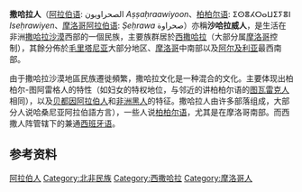 {{Expand|time=2016-05-24T02:59:30+00:00}}
{{infobox ethnic group|
|group=Sahrawi/Saharawi<br>الصحراوي<br>Saharaui
|image =[[File:Sahrawi_with_flag.jpg|240px]]
|caption = 撒哈拉人
|poptime=争议/不确定 (230,000<ref name="30daysWSahara">[http://www.30-days.net/muslims/muslims-in/north-african/western-sahara/ Western Sahara?] {{Wayback|url=http://www.30-days.net/muslims/muslims-in/north-african/western-sahara/ |date=20141023150249 }} 30-days.net</ref>–1,000,000{{citation needed|date=April 2013}})
|region1 = <div style="font-size:115%">'''[[Africa|Africa]]'''</div>
|region2= {{spaces|2}}{{Flag|Western Sahara}}
|pop2 = 30,000<ref name="30daysWSahara"/>–247,000<ref>[http://www.joshuaproject.net/people-profile.php?peo3=14639&rog3=WI Saharawi of Western Sahara] {{Wayback|url=http://www.joshuaproject.net/people-profile.php?peo3=14639&rog3=WI |date=20131023192831 }} [[Joshua_Project|Joshua Project]]</ref>
|region3 = {{spaces|2}}{{Flag|Morocco}}
|pop3 = 90,000<ref>[http://www.minorityrights.org/4885/morocco/saharawis.html Morocco overview-Minorities-Saharawis] {{webarchive|url=https://web.archive.org/web/20130119042801/http://www.minorityrights.org/4885/morocco/saharawis.html |date=2013-01-19 }} World Directory of Minorities and Indigenous Peoples</ref>–221,000<ref>[http://www.joshuaproject.net/people-profile.php?peo3=14639&rog3=MO Saharawi of Morocco] {{Wayback|url=http://www.joshuaproject.net/people-profile.php?peo3=14639&rog3=MO |date=20131019055023 }} Joshua Project</ref>
|region4 = {{spaces|2}}{{Flag|Algeria}}
|pop4 = 90,000–165,000 (在[[廷杜夫省|廷杜夫]]撒哈拉难民营中的难民) <ref>{{cite web | url=http://www.unhcr.org/pages/49e485e16.html# | title=2012 UNHCR country operations profile – Algeria | publisher=UNHCR | accessdate=2012-08-21 | archive-date=2013-12-13 | archive-url=https://web.archive.org/web/20131213003042/http://www.unhcr.org/pages/49e485e16.html | dead-url=no }}</ref>–184,000<ref>[http://www.joshuaproject.net/people-profile.php?peo3=14639&rog3=AG Saharawi of Algeria] {{Wayback|url=http://www.joshuaproject.net/people-profile.php?peo3=14639&rog3=AG |date=20131203171240 }} Joshua Project</ref>
|region5 = {{spaces|2}}{{Flag|Mauritania}}
|pop5 = 26,000 (难民)<ref name="USCRI2009Mauritania">{{cite web | title=World Refugee Survey 2009: Mauritania | url=http://www.refugees.org/resources/refugee-warehousing/archived-world-refugee-surveys/2009-wrs-country-updates/mauritania.html | publisher=[[USCRI|USCRI]] | accessdate=2012-08-21 | deadurl=yes | archiveurl=https://web.archive.org/web/20120508230103/http://www.refugees.org/resources/refugee-warehousing/archived-world-refugee-surveys/2009-wrs-country-updates/mauritania.html | archivedate=2012-05-08 }}</ref><ref name="UNHCR2009Mauritania">{{cite web | url=http://www.unhcr.org/4c09029d9.html | title=UNHCR Global Report 2009 – Mauritania, UNHCR Fundraising Reports | date=1 June 2010 | accessdate=21 August 2012 | archive-date=2018-12-04 | archive-url=https://web.archive.org/web/20181204053802/https://www.unhcr.org/4c09029d9.html | dead-url=no }}</ref>
|region6 = <div style="font-size:115%">'''[[Europe|Europe]]'''</div>
|region7 = {{spaces|2}}{{Flag|Spain}}
|pop7 = 3,000<ref name="ElPaisSaharauisJaen">{{cite news | title = La policía detuvo a saharauis en Jaén al pedir la residencia | url = http://www.elpais.com/articulo/espana/policia/detuvo/saharauis/Jaen/pedir/residencia/elpepiesp/20100616elpepinac_13/Tes# | publisher = [[El_País|El País]] | date = 2010-06-16 | accessdate = 03-07-2010 | archive-date = 2019-12-09 | archive-url = https://web.archive.org/web/20191209205752/http://www.elpais.com/articulo/espana/policia/detuvo/saharauis/Jaen/pedir/residencia/elpepiesp/20100616elpepinac_13/Tes | dead-url = no }}</ref>–12,000<ref name="SahrawinSpainThesis">{{cite web | url=http://independent.academia.edu/carmenG%C3%B3mezMart%C3%ADn/Books/1291194/La_migracion_saharaui_en_Espana._Estrategias_de_visibilidad_en_el_tercer_tiempo_del_exilio | title=La migracion saharaui en Espana. Estrategias de visibilidad en el tercer tiempo del exilio | author=Carmen Gómez Martín | accessdate=2012-08-21}} Page 52, Note 88:"Actualmente es imposible aportar cifras exactas sobre el número de saharauis instalados en el país, ya que no existen datos oficiales elaborados por la administración española o por las autoridades saharauis. A través de la información recogida durante el trabajo de campo de la tesis se calculó su número entre 10.000–12.000 personas, instaladas de preferencia en la costa mediterránea (Cataluña, Comunidad Valenciana, Murcia y Andalucía), Islas Canarias, País Vasco y Extremadura" {{es icon}}</ref>
|rels=伊斯兰教[[逊尼派|逊尼派]]及[[苏非主义|苏非主义]]
|langs=[[哈桑尼亚语|哈桑尼亚语]]为主，一部分为[[柏柏尔语|柏柏尔语]]，大都兼通[[现代标准阿拉伯语|阿拉伯語標準話]]
|related=[[阿拉伯人|阿拉伯人]]、[[柏柏尔人|柏柏尔人]]、[[摩尔人|摩尔人]]
}}

'''撒哈拉人'''（[[阿拉伯语|阿拉伯语]]: الصحراويون ''Aṣṣaḥraawiyoon''、[[柏柏尔语|柏柏尔语]]: ⵉⵙⴻⵃⵔⴰⵡⵉⵢⴻⵏ ''Iseḥrawiyen''、[[阿拉伯语|摩洛哥阿拉伯语]]: ''Ṣeḥrawa'' صحراوة）亦稱'''沙哈拉威人'''，是生活在非洲[[撒哈拉沙漠|撒哈拉沙漠]]西部的一個民族，主要族群居於[[西撒哈拉|西撒哈拉]]（大部分属[[摩洛哥|摩洛哥]]控制），其餘分佈於[[毛里塔尼亚|毛里塔尼亚]]大部分地区、[[摩洛哥|摩洛哥]]中南部以及[[阿尔及利亚|阿尔及利亚]]最西南部。

由于撒哈拉沙漠地區民族遷徙頻繁，撒哈拉文化是一种混合的文化。主要体现出柏柏尔-图阿雷格人的特性（如妇女的特权地位，与邻近的讲柏柏尔语的[[图瓦雷克人|图瓦雷克人]]相同），以及[[贝都因人|贝都因阿拉伯人]]和[[黑人|非洲黑人]]的特征。撒哈拉人由许多部落组成，大部分人说哈桑尼亚阿拉伯語方言），一些人说[[柏柏尔语|柏柏尔语]]，尤其是在摩洛哥南部。而西撒人阵管辖下的兼通[[西班牙语|西班牙语]]。

==参考资料==
{{reflist}}
[[Category:阿拉伯人|]]
[[Category:北非民族|Category:北非民族]]
[[Category:西撒哈拉|Category:西撒哈拉]]
[[Category:摩洛哥人|Category:摩洛哥人]]